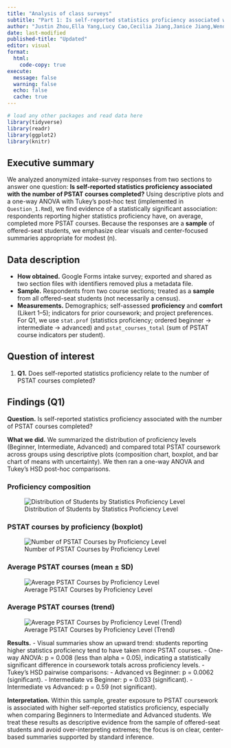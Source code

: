 ```yaml
---
title: "Analysis of class surveys"
subtitle: "Part 1: Is self-reported statistics proficiency associated with the number of PSTAT courses completed?"
author: "Justin Zhou,Ella Yang,Lucy Cao,Cecilia Jiang,Janice Jiang,Wendy Zhu"
date: last-modified
published-title: "Updated"
editor: visual
format:
  html:
    code-copy: true
execute:
  message: false
  warning: false
  echo: false
  cache: true
---
```


```r
# load any other packages and read data here
library(tidyverse)
library(readr)
library(ggplot2)
library(knitr)
```

## Executive summary

We analyzed anonymized intake-survey responses from two sections to answer one question: **Is self-reported statistics proficiency associated with the number of PSTAT courses completed?** Using descriptive plots and a one-way ANOVA with Tukey’s post-hoc test (implemented in `Question_1.Rmd`), we find evidence of a statistically significant association: respondents reporting higher statistics proficiency have, on average, completed more PSTAT courses. Because the responses are a **sample** of offered-seat students, we emphasize clear visuals and center-focused summaries appropriate for modest (n).

## Data description

-   **How obtained.** Google Forms intake survey; exported and shared as two section files with identifiers removed plus a metadata file.\
-   **Sample.** Respondents from two course sections; treated as a **sample** from all offered-seat students (not necessarily a census).\
-   **Measurements.** Demographics; self-assessed **proficiency** and **comfort** (Likert 1–5); indicators for prior coursework; and project preferences. For Q1, we use `stat.prof` (statistics proficiency; ordered beginner → intermediate → advanced) and `pstat_courses_total` (sum of PSTAT course indicators per student).

## Question of interest

1.  **Q1.** Does self-reported statistics proficiency relate to the number of PSTAT courses completed?

## Findings (Q1)

**Question.** Is self-reported statistics proficiency associated with the number of PSTAT courses completed?

**What we did.** We summarized the distribution of proficiency levels (Beginner, Intermediate, Advanced) and compared total PSTAT coursework across groups using descriptive plots (composition chart, boxplot, and bar chart of means with uncertainty). We then ran a one-way ANOVA and Tukey’s HSD post-hoc comparisons.

### Proficiency composition

![Distribution of Students by Statistics Proficiency Level](Question_1_files/figure-html/unnamed-chunk-3-1.png)

### PSTAT courses by proficiency (boxplot)

![Number of PSTAT Courses by Proficiency Level](Question_1_files/figure-html/unnamed-chunk-4-1.png)

### Average PSTAT courses (mean ± SD)

![Average PSTAT Courses by Proficiency Level](Question_1_files/figure-html/unnamed-chunk-5-1.png)

### Average PSTAT courses (trend)

![Average PSTAT Courses by Proficiency Level (Trend)](Question_1_files/figure-html/unnamed-chunk-6-1.png)

**Results.** - Visual summaries show an upward trend: students reporting higher statistics proficiency tend to have taken more PSTAT courses. - One-way ANOVA: p = 0.008 (less than alpha = 0.05), indicating a statistically significant difference in coursework totals across proficiency levels. - Tukey’s HSD pairwise comparisons: - Advanced vs Beginner: p = 0.0062 (significant). - Intermediate vs Beginner: p = 0.033 (significant). - Intermediate vs Advanced: p = 0.59 (not significant).

**Interpretation.** Within this sample, greater exposure to PSTAT coursework is associated with higher self-reported statistics proficiency, especially when comparing Beginners to Intermediate and Advanced students. We treat these results as descriptive evidence from the sample of offered-seat students and avoid over-interpreting extremes; the focus is on clear, center-based summaries supported by standard inference.

